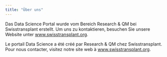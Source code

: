 ```yaml
---
title: "Über uns"
---
```


::: {.content-visible when-profile="de"}
Das Data Science Portal wurde vom Bereich Research & QM bei Swisstransplant erstellt. Um uns zu kontaktieren, besuchen Sie unsere Website unter [www.swisstransplant.org](https://www.swisstransplant.org/de).
:::

::: {.content-visible when-profile="fr"}
Le portail Data Science a été créé par Research & QM chez Swisstransplant. Pour nous contacter, visitez notre site web à [www.swisstransplant.org](https://www.swisstransplant.org/fr).
:::